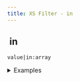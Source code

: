```yaml
---
title: XS Filter - in
---
```


## <img src="../assets/docuBadge (11).png" alt="" data-size="line" /> in <a href="#xs-in" id="xs-in"></a>

`value|in:array`

<details>

<summary>Examples</summary>

```javascript
"apple"|in:["apple","banana"]     // Returns true
5|in:[1,2,3]                      // Returns false
```

</details>

